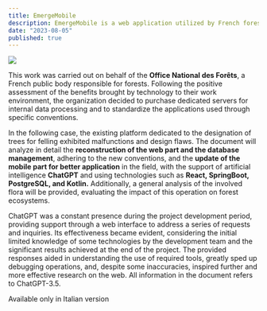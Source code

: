 ```yaml
---
title: EmergeMobile
description: EmergeMobile is a web application utilized by French forestry professionals, encompassing a web interface, an Android application, and dedicated APIs.
date: "2023-08-05"
published: true
---
```



![](https://riccardoventurini.dev/EmergeCover.png)

This work was carried out on behalf of the **Office National des Forêts**, a French public body responsible for forests. Following the positive assessment of the benefits brought by technology to their work environment, the organization decided to purchase dedicated servers for internal data processing and to standardize the applications used through specific conventions.

In the following case, the existing platform dedicated to the designation of trees for felling exhibited malfunctions and design flaws. The document will analyze in detail the **reconstruction of the web part and the database management**, adhering to the new conventions, and the **update of the mobile part for better application** in the field, with the support of artificial intelligence **ChatGPT** and using technologies such as **React, SpringBoot, PostgreSQL, and Kotlin.** Additionally, a general analysis of the involved flora will be provided, evaluating the impact of this operation on forest ecosystems.

ChatGPT was a constant presence during the project development period, providing support through a web interface to address a series of requests and inquiries. Its effectiveness became evident, considering the initial limited knowledge of some technologies by the development team and the significant results achieved at the end of the project. The provided responses aided in understanding the use of required tools, greatly sped up debugging operations, and, despite some inaccuracies, inspired further and more effective research on the web. All information in the document refers to ChatGPT-3.5.


Available only in Italian version
